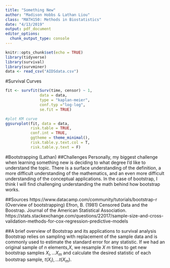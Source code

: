 ```yaml
---
title: "Something New"
author: "Madison Hobbs & Lathan Liou"
class: "MATH150: Methods in Biostatistics"
date: "4/13/2019"
output: pdf_document
editor_options: 
  chunk_output_type: console
---
```


```r
knitr::opts_chunk$set(echo = TRUE)
library(tidyverse)
library(survival)
library(survminer)
data <- read_csv("AIDSdata.csv")
```

#Survival Curves
```r
fit <- survfit(Surv(time, censor) ~ 1, 
               data = data, 
               type = "kaplan-meier", 
               conf.typ ="log-log", 
               se.fit = TRUE)

#plot KM curve
ggsurvplot(fit, data = data, 
           risk.table = TRUE, 
           conf.int = TRUE, 
           ggtheme = theme_minimal(), 
           risk.table.y.text.col = T, 
           risk.table.y.text = F)
```

#Bootstrapping (Lathan)
##Challenges
Personally, my biggest challenge when learning something new is deciding to what degree I'd like to understand the topic. There is a surface understanding of the definition, a more difficult understanding of the mathematics, and an even more difficult understanding of the conceptual applications. In the case of bootstrap, I think I will find challenging understanding the math behind how bootstrap works.

##Sources
https://www.datacamp.com/community/tutorials/bootstrap-r (Overview of bootstrapping)
Efron, B. (1981) Censored Data and the Boostrap. Journal of the American Statistical Association.
https://stats.stackexchange.com/questions/22017/sample-size-and-cross-validation-methods-for-cox-regression-predictive-models

##A brief overview of Bootstrap and its applications to survival analysis
Bootstrap relies on sampling with replacement of the sample data and is commonly used to estimate the standard error for any statistic. If we had an original sample of $n$ elements,$X$, we resample $X$ $m$ times to get new bootstrap samples ${X_i,...X_m}$ and calculate the desired statistic of each bootstrap sample, ${t(X_i),...t(X_m)}$. 

